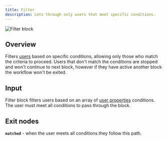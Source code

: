 ```yaml
---
title: Filter
description: Lets through only users that meet specific conditions.
---
```


![Filter block](/blocks/filter.png)

## Overview

Filters [users](/users/overview) based on specific conditions, allowing only those who match the criteria to proceed. Users that don't match the conditions are stopped and won't continue to next block, however if they have active another block the workflow won't be exited.

## Input

Filter block filters users based on an array of [user properties](/block-properties/user-properties) conditions. The user must meet all conditions to pass through the block.

## Exit nodes

**`matched`** - when the user meets all conditions they follow this path.

